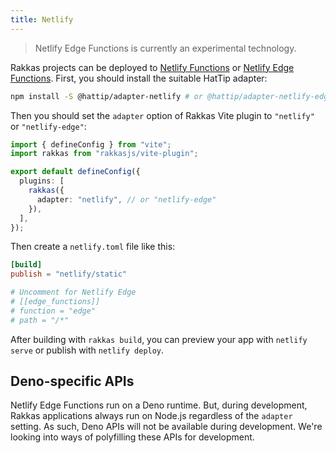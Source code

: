 ```yaml
---
title: Netlify
---
```


> Netlify Edge Functions is currently an experimental technology.

Rakkas projects can be deployed to [Netlify Functions](https://www.netlify.com/products/functions/) or [Netlify Edge Functions](https://docs.netlify.com/netlify-labs/experimental-features/edge-functions/). First, you should install the suitable HatTip adapter:

```bash
npm install -S @hattip/adapter-netlify # or @hattip/adapter-netlify-edge
```

Then you should set the `adapter` option of Rakkas Vite plugin to `"netlify"` or `"netlify-edge"`:

```ts
import { defineConfig } from "vite";
import rakkas from "rakkasjs/vite-plugin";

export default defineConfig({
  plugins: [
    rakkas({
      adapter: "netlify", // or "netlify-edge"
    }),
  ],
});
```

Then create a `netlify.toml` file like this:

```toml
[build]
publish = "netlify/static"

# Uncomment for Netlify Edge
# [[edge_functions]]
# function = "edge"
# path = "/*"
```

After building with `rakkas build`, you can preview your app with `netlify serve` or publish with `netlify deploy`.

## Deno-specific APIs

Netlify Edge Functions run on a Deno runtime. But, during development, Rakkas applications always run on Node.js regardless of the `adapter` setting. As such, Deno APIs will not be available during development. We're looking into ways of polyfilling these APIs for development.
